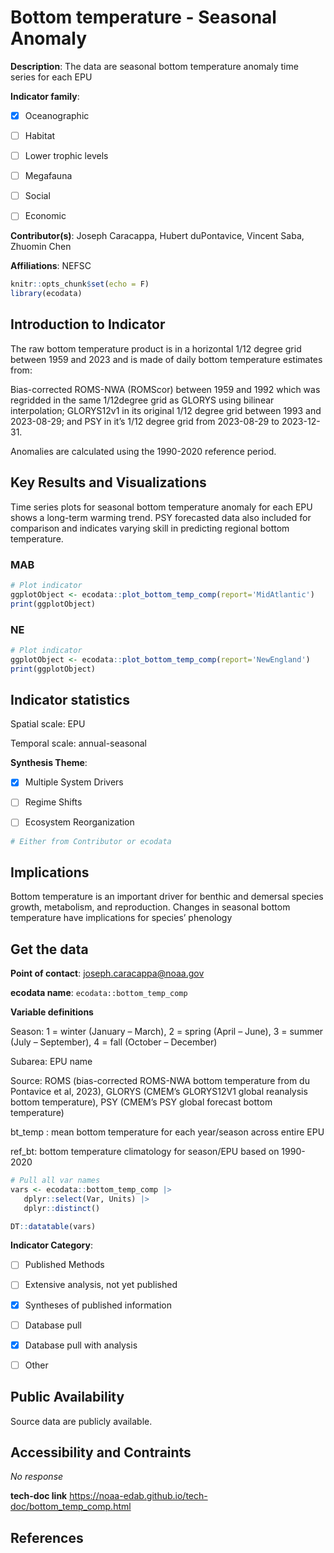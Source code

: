 # Bottom temperature - Seasonal Anomaly

**Description**: The data are seasonal bottom temperature anomaly time series for each EPU

**Indicator family**: 

- [X] Oceanographic
- [ ] Habitat
- [ ] Lower trophic levels
- [ ] Megafauna
- [ ] Social
- [ ] Economic

**Contributor(s)**: Joseph Caracappa, Hubert duPontavice, Vincent Saba, Zhuomin Chen

**Affiliations**: NEFSC

```{r echo=FALSE}
knitr::opts_chunk$set(echo = F)
library(ecodata)
```
## Introduction to Indicator
The raw bottom temperature product is in a horizontal 1/12 degree grid between 1959 and 2023 and is made of daily bottom temperature estimates from:

Bias-corrected ROMS-NWA (ROMScor) between 1959 and 1992 which was regridded in the same 1/12degree grid as GLORYS using bilinear interpolation; GLORYS12v1 in its original 1/12 degree grid between 1993 and 2023-08-29; and PSY in it's 1/12 degree grid from 2023-08-29 to 2023-12-31. 

Anomalies are calculated using the 1990-2020 reference period.

## Key Results and Visualizations
Time series plots for seasonal bottom temperature anomaly for each EPU shows a long-term warming trend. PSY forecasted data also included for comparison and indicates varying skill in predicting regional bottom temperature.

### MAB

```{r plot_bottom_temp_compMAB}
# Plot indicator
ggplotObject <- ecodata::plot_bottom_temp_comp(report='MidAtlantic')
print(ggplotObject)
```

### NE

```{r plot_bottom_temp_compNE}
# Plot indicator
ggplotObject <- ecodata::plot_bottom_temp_comp(report='NewEngland')
print(ggplotObject)
```


## Indicator statistics 
Spatial scale: EPU

Temporal scale: annual-seasonal

**Synthesis Theme**:

- [X] Multiple System Drivers
- [ ] Regime Shifts
- [ ] Ecosystem Reorganization

```{r autostats_bottom_temp_comp}
# Either from Contributor or ecodata
```

## Implications
Bottom temperature is an important driver for benthic and demersal species growth, metabolism, and reproduction. Changes in seasonal bottom temperature have implications for species' phenology

## Get the data

**Point of contact**: [joseph.caracappa@noaa.gov](mailto:joseph.caracappa@noaa.gov){.email}

**ecodata name**: `ecodata::bottom_temp_comp`

**Variable definitions**

Season: 1 = winter (January – March), 2 = spring (April – June), 3 = summer (July – September), 4 = fall (October – December) 
Subarea: EPU name 
Source:  ROMS (bias-corrected ROMS-NWA bottom temperature from du Pontavice et al, 2023), GLORYS (CMEM’s GLORYS12V1 global reanalysis bottom temperature), PSY (CMEM’s PSY global forecast bottom temperature) 
bt_temp : mean bottom temperature for each year/season across entire EPU 
ref_bt: bottom temperature climatology for season/EPU based on 1990-2020

```{r vars_bottom_temp_comp}
# Pull all var names
vars <- ecodata::bottom_temp_comp |>
   dplyr::select(Var, Units) |>
   dplyr::distinct()

DT::datatable(vars)
```
**Indicator Category**:

- [ ] Published Methods
- [ ] Extensive analysis, not yet published
- [X] Syntheses of published information
- [ ] Database pull
- [X] Database pull with analysis
- [ ] Other

## Public Availability

Source data are publicly available.

## Accessibility and Contraints

_No response_

**tech-doc link**
<https://noaa-edab.github.io/tech-doc/bottom_temp_comp.html>

## References

